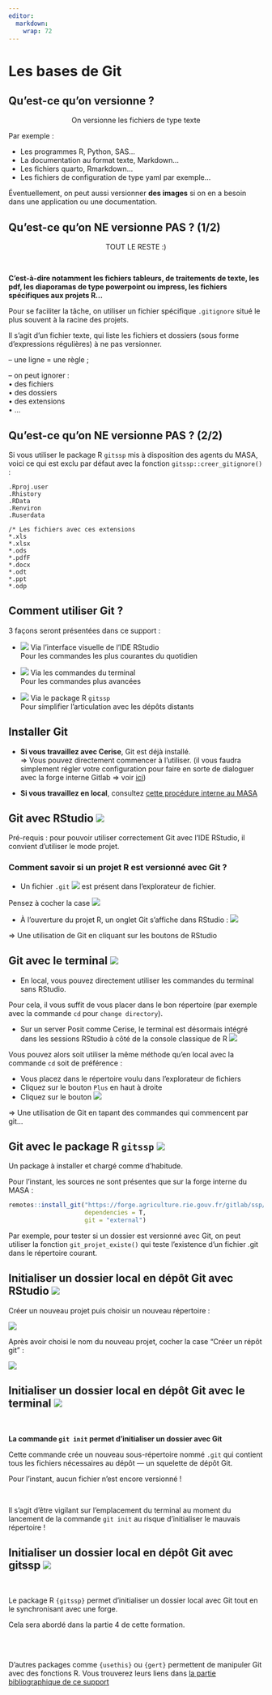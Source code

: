 ```yaml
---
editor: 
  markdown: 
    wrap: 72
---
```


# Les bases de Git {.backgroundTitre}

## Qu'est-ce qu'on versionne ?

<p style="text-align: center;">[On versionne les fichiers de type texte]{.content-box-green}</p>

Par exemple :

-   Les programmes R, Python, SAS...\
-   La documentation au format texte, Markdown...\
-   Les fichiers quarto, Rmarkdown...\
-   Les fichiers de configuration de type yaml par exemple...

Éventuellement, on peut aussi versionner **des images** si on en a
besoin dans une application ou une documentation.

## Qu'est-ce qu'on NE versionne PAS ? (1/2)

<p style="text-align: center;">[TOUT LE RESTE :)]{.content-box-red}</p>  

<br>

**C'est-à-dire notamment les fichiers tableurs, de traitements de texte,
les pdf, les diaporamas de type powerpoint ou impress, les fichiers
spécifiques aux projets R...**

Pour se faciliter la tâche, on utiliser un fichier spécifique
`.gitignore` situé le plus souvent à la racine des projets.

Il s'agit d'un fichier texte, qui liste les fichiers et dossiers (sous
forme d'expressions régulières) à ne pas versionner.

-- une ligne = une règle ;

-- on peut ignorer :\
• des fichiers\
• des dossiers\
• des extensions\
• ...

## Qu'est-ce qu'on NE versionne PAS ? (2/2)

Si vous utiliser le package R `gitssp` mis à disposition des agents du
MASA, voici ce qui est exclu par défaut avec la fonction
`gitssp::creer_gitignore()` :

```         
.Rproj.user
.Rhistory
.RData
.Renviron
.Ruserdata

/* Les fichiers avec ces extensions
*.xls
*.xlsx
*.ods
*.pdfF
*.docx
*.odt
*.ppt
*.odp
```

## Comment utiliser Git ?

3 façons seront présentées dans ce support :

-   ![](img/icone_rstudio.png){.inlineimage} Via l'interface visuelle de
    l'IDE RStudio\
    [Pour les commandes les plus courantes du quotidien]{.Macaron2}

-   ![](img/icone_terminal.png){.inlineimage} Via les commandes du
    terminal\
    [Pour les commandes plus avancées]{.Macaron2}

-   ![](img/icone_gitssp.png){.inlineimage} Via le package R `gitssp`\
    [Pour simplifier l'articulation avec les dépôts distants]{.Macaron2}
    
## Installer Git

- **Si vous travaillez avec Cerise**, Git est déjà installé.  
=> Vous pouvez directement commencer à l'utiliser.
(il vous faudra simplement régler votre configuration pour faire en sorte de dialoguer 
avec la forge interne Gitlab => voir [ici](#dialoguer-avec-gitlab))

- **Si vous travaillez en local**, consultez [cette procédure interne au MASA](https://orion.agriculture/confluence/display/CER/GIT+-+Installation+en+local)


## Git avec RStudio ![](img/icone_rstudio.png)

[Pré-requis : pour pouvoir utiliser correctement Git avec l'IDE RStudio,
il convient d'utiliser le mode projet.]{.red}


### Comment savoir si un projet R est versionné avec Git ?

-   Un fichier `.git` ![](img/fichier_git.png){.inlineimage} est présent
    dans l'explorateur de fichier.

::: callout-note
Pensez à cocher la case
![](img/montrer_fichiers_caches.png){.inlineimage}
:::

-   À l'ouverture du projet R, un onglet Git s'affiche dans RStudio :
    ![](img/onglet_git.png){fig-align="center"}

[=\> Une utilisation de Git en cliquant sur les boutons de
RStudio]{.red}

## Git avec le terminal ![](img/icone_terminal.png)

-   En local, vous pouvez directement utiliser les commandes du terminal
    sans RStudio.

Pour cela, il vous suffit de vous placer dans le bon répertoire (par
exemple avec la commande `cd` pour `change directory`).

-   Sur un server Posit comme Cerise, le terminal est désormais intégré
    dans les sessions RStudio à côté de la console classique de R
    ![](img/onglet_terminal.png){.inlineimage}

Vous pouvez alors soit utiliser la même méthode qu'en local avec la
commande `cd` soit de préférence :

-   Vous placez dans le répertoire voulu dans l'explorateur de fichiers\
-   Cliquez sur le bouton `Plus` en haut à droite\
-   Cliquez sur le bouton
    ![](img/ouvrir_nouveau_terminal_ici.png){.inlineimage}

[=\> Une utilisation de Git en tapant des commandes qui commencent par
git...]{.red}

## Git avec le package R `gitssp` ![](img/icone_gitssp.png)

Un package à installer et chargé comme d'habitude.

Pour l'instant, les sources ne sont présentes que sur la forge interne
du MASA :

``` r
remotes::install_git("https://forge.agriculture.rie.gouv.fr/gitlab/ssp/bmis/gitssp",
                     dependencies = T,
                     git = "external")
```

Par exemple, pour tester si un dossier est versionné avec Git, on peut
utiliser la fonction `git_projet_existe()` qui teste l'existence d'un
fichier .git dans le répertoire courant.


## Initialiser un dossier local en dépôt Git avec RStudio ![](img/icone_rstudio.png)

Créer un nouveau projet puis choisir un nouveau répertoire :  

![](img/git_init_rstudio_nouveau_projet_fenetre_1.png){fig-align="center"} 

Après avoir choisi le nom du nouveau projet, cocher la case "Créer un répôt git" :  

![](img/git_init_rstudio_nouveau_projet_fenetre_2.png){fig-align="center"}  


## Initialiser un dossier local en dépôt Git avec le terminal ![](img/icone_terminal.png)

<br> 

**La commande `git init` permet d'initialiser un dossier avec Git**  

Cette commande crée un nouveau sous-répertoire nommé `.git` qui contient tous les 
fichiers nécessaires au dépôt — un squelette de dépôt Git.  

Pour l’instant, aucun fichier n’est encore versionné !  

<br>

::: callout-important
Il s'agit d'être vigilant sur l'emplacement du terminal au moment du lancement de 
la commande `git init` au risque d'initialiser le mauvais répertoire !
:::

## Initialiser un dossier local en dépôt Git avec gitssp ![](img/icone_gitssp.png)

<br> 

Le package R `{gitssp}` permet d'initialiser un dossier local avec Git tout en 
le synchronisant avec une forge.   

Cela sera abordé dans la partie 4 de cette formation.

<br>
<br>

::: callout-note
D'autres packages comme `{usethis}` ou `{gert}` permettent de manipuler Git avec 
des fonctions R. Vous trouverez leurs liens dans [la partie bibliographique de ce 
support](#packages-r-pour-utiliser-git)
:::